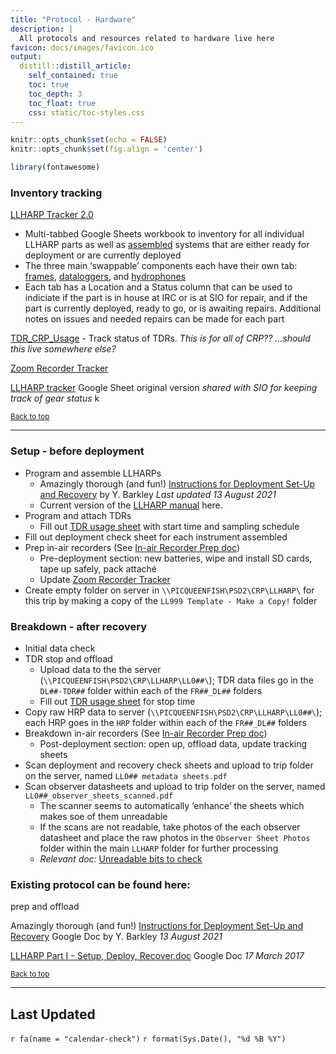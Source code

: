 ```yaml
---
title: "Protocol - Hardware"
description: |
  All protocols and resources related to hardware live here
favicon: docs/images/favicon.ico
output: 
  distill::distill_article:
    self_contained: true
    toc: true
    toc_depth: 3
    toc_float: true
    css: static/toc-styles.css
---
```


```r
knitr::opts_chunk$set(echo = FALSE)
knitr::opts_chunk$set(fig.align = 'center')

library(fontawesome)
```

### Inventory tracking

[LLHARP Tracker 2.0](https://docs.google.com/spreadsheets/d/1yFXe0Q-HPl6Xwyz5cbyfeEJlM1wSGe0aaEqKY4Ttkbg/edit#gid=0){target="_blank"}  

- Multi-tabbed Google Sheets workbook to inventory for all individual LLHARP parts as well as  [assembled](https://docs.google.com/spreadsheets/d/1yFXe0Q-HPl6Xwyz5cbyfeEJlM1wSGe0aaEqKY4Ttkbg/edit#gid=971828018){target="_blank"} systems that are either ready for deployment or are currently deployed
- The three main 'swappable' components each have their own tab: [frames](https://docs.google.com/spreadsheets/d/1yFXe0Q-HPl6Xwyz5cbyfeEJlM1wSGe0aaEqKY4Ttkbg/edit#gid=1093290999){target="_blank"}, [dataloggers](https://docs.google.com/spreadsheets/d/1yFXe0Q-HPl6Xwyz5cbyfeEJlM1wSGe0aaEqKY4Ttkbg/edit#gid=1641343003){target="_blank"}, and [hydrophones](https://docs.google.com/spreadsheets/d/1yFXe0Q-HPl6Xwyz5cbyfeEJlM1wSGe0aaEqKY4Ttkbg/edit#gid=2114286337){target="_blank"}
- Each tab has a Location and a Status column that can be used to indiciate if the part is in house at IRC or is at SIO for repair, and if the part is currently deployed, ready to go, or is awaiting repairs. Additional notes on issues and needed repairs can be made for each part

[TDR_CRP_Usage](https://docs.google.com/spreadsheets/d/13qwMA_cUG8n1i4OXqbWIJ0Pu58Ho1kx-tPw6Fci7jZ0/edit#gid=838073579){target="_blank"}
- Track status of TDRs. *This is for all of CRP?? ...should this live somewhere else?*

[Zoom Recorder Tracker](https://docs.google.com/spreadsheets/d/1mHXUQGTg27jBXjwE2POs3XdcJykounqL/edit#gid=1787322236){target='_blank'}

[LLHARP tracker](https://docs.google.com/spreadsheets/d/1zSNh2WdRVoUmXNn-4hawsKuBqfS51YXKYAjnUFxs6rw/edit#gid=0){target="_blank"} Google Sheet original version *shared with SIO for keeping track of gear status*
k

<sub>[Back to top](#)</sub>

--- 

### Setup - before deployment

- Program and assemble LLHARPs
  - Amazingly thorough (and fun!) [Instructions for Deployment Set-Up and Recovery](https://docs.google.com/document/d/1EksOga_cyEPW9utMeLDw1ErR-eTIEvCzoO8l2v_Onrg/edit#heading=h.zdtttamxmx79){target='_blank'} by Y. Barkley *Last updated 13 August 2021*
  - Current version of the [LLHARP manual](https://drive.google.com/file/d/1_4VzOnJ2q1x1KuOU7pywEQTapg2CggU6/view?usp=sharing) here.
- Program and attach TDRs
  - Fill out [TDR usage sheet](https://docs.google.com/spreadsheets/d/13qwMA_cUG8n1i4OXqbWIJ0Pu58Ho1kx-tPw6Fci7jZ0/edit?usp=sharing) with start time and sampling schedule
- Fill out deployment check sheet for each instrument assembled
- Prep in-air recorders (See [In-air Recorder Prep doc](https://docs.google.com/document/d/1W9TZhV9CFsoFE-adrkkeJKhjedkgpcCn/edit){target='_blank'})
  - Pre-deployment section: new batteries, wipe and install SD cards, tape up safely, pack attaché
  - Update [Zoom Recorder Tracker](https://docs.google.com/spreadsheets/d/1mHXUQGTg27jBXjwE2POs3XdcJykounqL/edit#gid=1787322236){target='_blank'}
- Create empty folder on server in  `\\PICQUEENFISH\PSD2\CRP\LLHARP\` for this trip by making a copy of the `LL999 Template - Make a Copy!` folder

### Breakdown - after recovery

- Initial data check
- TDR stop and offload
  - Upload data to the the server (`\\PICQUEENFISH\PSD2\CRP\LLHARP\LL0##\`); TDR data files go in the `DL##-TDR##` folder within each of the `FR##_DL##` folders
  - Fill out [TDR usage sheet](https://docs.google.com/spreadsheets/d/13qwMA_cUG8n1i4OXqbWIJ0Pu58Ho1kx-tPw6Fci7jZ0/edit?usp=sharing) for stop time
- Copy raw HRP data to server (`\\PICQUEENFISH\PSD2\CRP\LLHARP\LL0##\`); each HRP goes in the `HRP` folder within each of the `FR##_DL##` folders
- Breakdown in-air recorders (See [In-air Recorder Prep doc](https://docs.google.com/document/d/1W9TZhV9CFsoFE-adrkkeJKhjedkgpcCn/edit){target='_blank'})
  - Post-deployment section: open up, offload data, update tracking sheets 
- Scan deployment and recovery check sheets and upload to trip folder on the server, named `LL0## metadata sheets.pdf` 
- Scan observer datasheets and upload to trip folder on the server, named `LL0##_observer_sheets_scanned.pdf`
  - The scanner seems to automatically 'enhance' the sheets which makes soe of them unreadable
  - If the scans are not readable, take photos of the each observer datasheet and place the raw photos in the `Observer Sheet Photos` folder within the main `LLHARP` folder for further processing
  - *Relevant doc:* [Unreadable bits to check](https://docs.google.com/document/d/1sVldd1YmhxLUiZNoOo3q9FDA7t9SEZVhoDesqevaBFw/edit){target='_blank'}



### Existing protocol can be found here:

prep and offload

Amazingly thorough (and fun!) [Instructions for Deployment Set-Up and Recovery](https://docs.google.com/document/d/1EksOga_cyEPW9utMeLDw1ErR-eTIEvCzoO8l2v_Onrg/edit#heading=h.zdtttamxmx79) Google Doc by Y. Barkley *13 August 2021*

[LLHARP Part I - Setup, Deploy, Recover.doc](https://docs.google.com/document/d/0BxY-_FjiYpOqN3lmUHJyZ0JIbzQ/edit?rtpof=true&resourcekey=0-0lrFjbKIafQhui1ttAzwag) Google Doc *17 March 2017*

<sub>[Back to top](#)</sub>


---
## Last Updated {.appendix}

`r fa(name = "calendar-check")` `r format(Sys.Date(), "%d %B %Y")`

